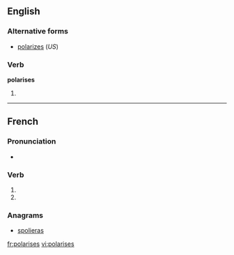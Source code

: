 {{also|polarisés}}
==English==

===Alternative forms===
* [[polarizes]] (''US'')

===Verb===
'''polarises'''

# {{third-person singular of|[[polarise]]}}

----

==French==

===Pronunciation===
* {{IPA|lang=fr|/pɔ.la.ʁiz/}}

===Verb===
{{fr-verb-form}}

# {{conjugation of|polariser||2|s|pres|ind|lang=fr}}
# {{conjugation of|polariser||2|s|pres|sub|lang=fr}}

===Anagrams===
* [[spolieras#French|spolieras]]

[[fr:polarises]]
[[vi:polarises]]